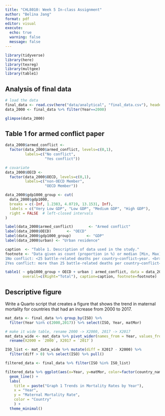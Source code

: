 ```yaml
---
title: "CHL8010: Week 5 In-class Assignment"
author: "Belina Jang"
format: pdf
editor: visual
execute:
  echo: true
  warning: false
  message: false
---
```


```r
library(tidyverse)
library(here)
library(texreg)
library(multgee)
library(table1)
```

## Analysis of final data

```r
# load the data
final_data <- read.csv(here("data/analytical", "final_data.csv"), header = TRUE)
data_2000 <- final_data %>% filter(Year==2000)
```

```r
glimpse(data_2000)
```

## Table 1 for armed conflict paper
```R
data_2000$armed_conflict <- 
  factor(data_2000$armed_conflict, levels=c(0,1),
         labels=c("No conflict", 
                  "Yes conflict"))

# covariate
data_2000$OECD <- 
  factor(data_2000$OECD, levels=c(0,1),
         labels=c("non-OECD Member", 
                  "OECD Member"))

data_2000$gdp1000_group <- cut(
  data_2000$gdp1000, 
  breaks = c(-Inf, 1.2383, 4.0719, 13.1531, Inf),
  labels = c("Very Low GDP", "Low GDP", "Medium GDP", "High GDP"),
  right = FALSE  # left-closed intervals
)

label(data_2000$armed_conflict)       <- "Armed conflict"
label(data_2000$OECD)       <- "OECD"
label(data_2000$gdp1000_group)       <- "GDP"
label(data_2000$urban) <- "Urban residence"

```

```r
caption  <- "Table 1. Description of data used in the study."
footnote <- "Data given as count (proportion in %) or median [Min, Max]. <br>
1No conflict: <25 battle-related deaths per country–conflict–year. <br>
2Yes conflict: more than 25 battle-related deaths per country–conflict–year."

table1( ~ gdp1000_group + OECD + urban | armed_conflict, data = data_2000,
        overall=c(Right="Total"), caption=caption, footnote=footnote)
```

## Descriptive figure
Write a Quarto script that creates a figure that shows the trend in maternal mortality
for countries that had an increase from 2000 to 2017.
```r
mat_data <- final_data %>% group_by(ISO) %>%
  filter(Year %in% c(2000,2017)) %>% select(ISO, Year, matMor)

# make it wide table, rename 2000 -> X2000, 2017 -> X2017
mat_data_wide <- mat_data %>% pivot_wider(names_from = Year, values_from = matMor) %>% 
  rename(X2000 = `2000`, X2017 = `2017`)

ISO_list <- mat_data_wide %>% mutate(diff = X2017 - X2000) %>%
  filter(diff > 0) %>% select(ISO) %>% pull()
```

```r
filtered_data <- final_data %>% filter(ISO %in% ISO_list)

filtered_data %>% ggplot(aes(x=Year, y=matMor, color=factor(country_name))) +
  geom_line() +
  labs(
    title = paste("Graph 1 Trends in Mortality Rates by Year"),
    x = "Year",
    y = "Maternal Mortality Rate",
    color = "Country"
    ) +
  theme_minimal()
```
